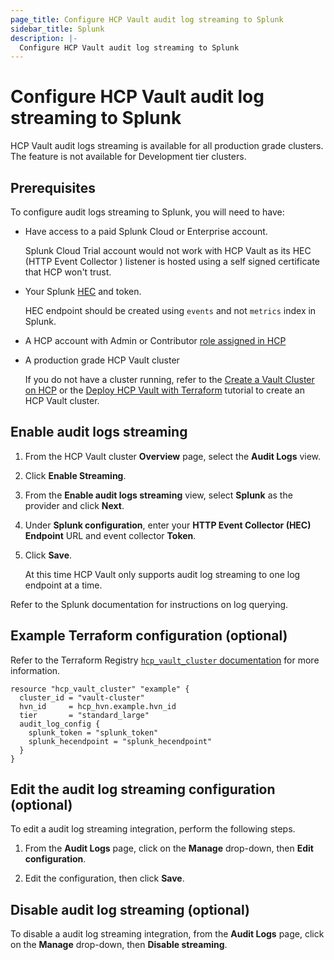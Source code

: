 ```yaml
---
page_title: Configure HCP Vault audit log streaming to Splunk
sidebar_title: Splunk
description: |-
  Configure HCP Vault audit log streaming to Splunk
---
```


# Configure HCP Vault audit log streaming to Splunk

<Note title="Availability">

HCP Vault audit logs streaming is available for all
production grade clusters. The feature is not available for Development tier
clusters.

</Note>

## Prerequisites

To configure audit logs streaming to Splunk, you will need to
have:

- Have access to a paid Splunk Cloud or Enterprise account.

  <Note>

  Splunk Cloud Trial account would not work with HCP Vault as its HEC (HTTP Event Collector ) listener is hosted using a self signed certificate that HCP won't trust.

  </Note>

- Your Splunk [HEC](https://docs.splunk.com/Documentation/Splunk/8.2.2/Data/UsetheHTTPEventCollector) and token.

  <Note>

  HEC endpoint should be created using `events` and not `metrics` index in Splunk.

  </Note>

- A HCP account with Admin or Contributor [role assigned in HCP](/hcp/docs/hcp/create-account)
- A production grade HCP Vault cluster

   <Note>

   If you do not have a cluster running, refer to the [Create a Vault Cluster on
   HCP](/vault/tutorials/cloud/get-started-vault) or  the [Deploy HCP Vault with
   Terraform](/vault/tutorials/cloud-ops/terraform-hcp-provider-vault) tutorial to create an HCP Vault
   cluster.

   </Note>

## Enable audit logs streaming

1. From the HCP Vault cluster **Overview** page, select the **Audit Logs** view.

1. Click **Enable Streaming**.

1. From the **Enable audit logs streaming** view, select **Splunk** as the
   provider and click **Next**.

1. Under **Splunk configuration**, enter your **HTTP Event Collector (HEC)
   Endpoint** URL and event collector **Token**.

1. Click **Save**.

   <Note>

   At this time HCP Vault only supports audit log streaming to one
   log endpoint at a time.

   </Note>

Refer to the Splunk documentation for instructions on log querying.

## Example Terraform configuration (optional)

Refer to the Terraform Registry [`hcp_vault_cluster` documentation](https://registry.terraform.io/providers/hashicorp/hcp/latest/docs/resources/vault_cluster#nested-schema-for-audit_log_config)
for more information.

```hcl
resource "hcp_vault_cluster" "example" {
  cluster_id = "vault-cluster"
  hvn_id     = hcp_hvn.example.hvn_id
  tier       = "standard_large"
  audit_log_config {
    splunk_token = "splunk_token"
    splunk_hecendpoint = "splunk_hecendpoint"
  }
}
```

## Edit the audit log streaming configuration (optional)

To edit a audit log streaming integration, perform the following steps.

1. From the **Audit Logs** page, click on the **Manage** drop-down, then **Edit
configuration**.

1. Edit the configuration, then click **Save**.

## Disable audit log streaming (optional)

To disable a audit log streaming integration, from the **Audit Logs** page,
click on the **Manage** drop-down, then **Disable streaming**.